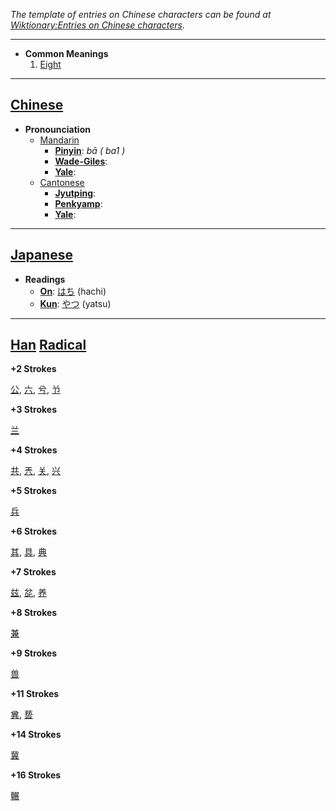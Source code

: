 ''The template of entries on Chinese characters can be found at [[Wiktionary:Entries on Chinese characters]].''

----

* '''Common Meanings'''
*# [[Eight]]

----

== [[Chinese]] ==

*'''Pronounciation '''
**[[Mandarin]]
***'''[[Pinyin]]''': ''bā ( ba1 )''
***'''[[Wade-Giles]]''': 
***'''[[Yale]]''': 
**[[Cantonese]]
***'''[[Jyutping]]''': 
***'''[[Penkyamp]]''': 
***'''[[Yale]]''': 

----

== [[Japanese]] ==

*'''Readings'''
**'''[[On]]''': [[はち]] (hachi)
**'''[[Kun]]''': [[やつ]] (yatsu)

----

== [[Han]] [[Radical]] ==

'''+2 Strokes'''

[[公]], [[六]], [[兮]], [[兯]]

'''+3 Strokes'''

[[兰]]

'''+4 Strokes'''

[[共]], [[兲]], [[关]], [[兴]]

'''+5 Strokes'''

[[兵]]

'''+6 Strokes'''

[[其]], [[具]], [[典]]

'''+7 Strokes'''

[[兹]], [[兺]], [[养]]

'''+8 Strokes'''

[[兼]]

'''+9 Strokes'''

[[兽]]

'''+11 Strokes'''

[[兾]], [[兿]]

'''+14 Strokes'''

[[冀]]

'''+16 Strokes'''

[[冁]]